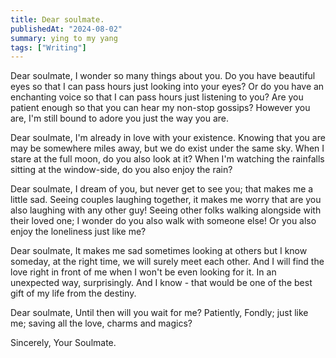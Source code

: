 ```yaml
---
title: Dear soulmate.
publishedAt: "2024-08-02"
summary: ying to my yang
tags: ["Writing"]
---
```


Dear soulmate, 
I wonder so many things about you. Do you have beautiful eyes so that I can pass hours just looking into your eyes? Or do you have an enchanting voice so that I can pass hours just listening to you? Are you patient enough so that you can hear my non-stop gossips? However you are, I'm still bound to adore you just the way you are.

Dear soulmate, 
I'm already in love with your existence. Knowing that you are may be somewhere miles away, but we do exist under the same sky. When I stare at the full moon, do you also look at it? When I'm watching the rainfalls sitting at the window-side, do you also enjoy the rain?

Dear soulmate, 
I dream of you, but never get to see you; that makes me a little sad. Seeing couples laughing together, it makes me worry that are you also laughing with any other guy! Seeing other folks walking alongside with their loved one; I wonder do you also walk with someone else! Or you also enjoy the loneliness just like me?

Dear soulmate, 
It makes me sad sometimes looking at others but I know someday, at the right time, we will surely meet each other. And I will find the love right in front of me when I won't be even looking for it. In an unexpected way, surprisingly. And I know - that would be one of the best gift of my life from the destiny.

Dear soulmate,
Until then will you wait for me? Patiently, Fondly; just like me; saving all the love, charms and magics?

Sincerely, 
Your Soulmate.